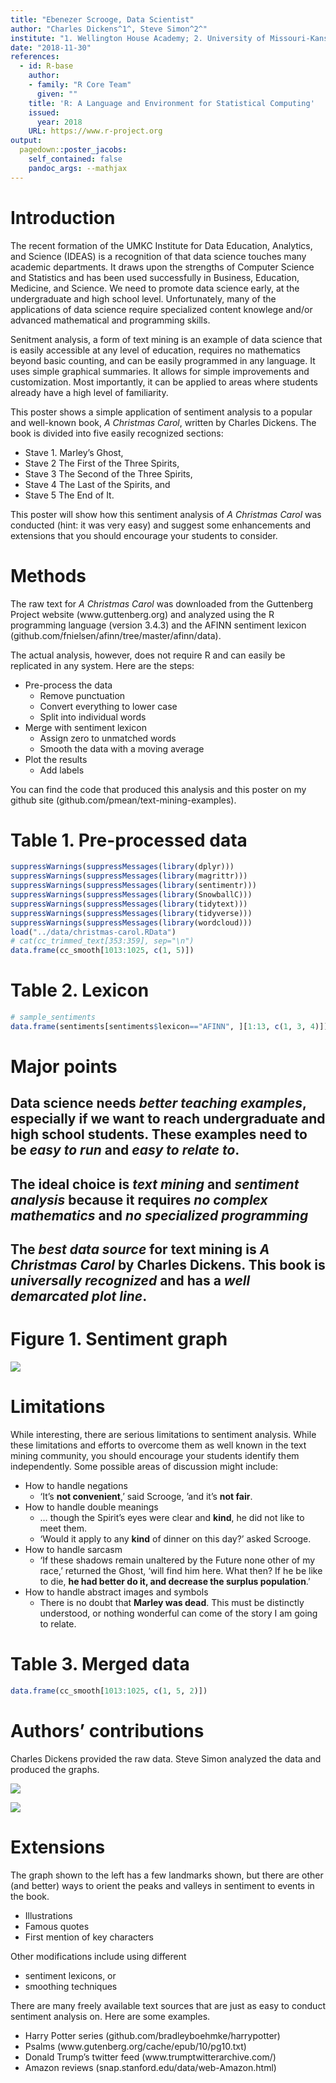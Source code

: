 ```yaml
---
title: "Ebenezer Scrooge, Data Scientist"
author: "Charles Dickens^1^, Steve Simon^2^"
institute: "1. Wellington House Academy; 2. University of Missouri-Kansas City"
date: "2018-11-30"
references:
  - id: R-base
    author:
    - family: "R Core Team"
      given: ""
    title: 'R: A Language and Environment for Statistical Computing'
    issued:
      year: 2018
    URL: https://www.r-project.org
output:
  pagedown::poster_jacobs:
    self_contained: false
    pandoc_args: --mathjax
---
```


Introduction 
================================================================================

The recent formation of the UMKC Institute for Data Education, Analytics, and Science (IDEAS) is a recognition of that data science touches many academic departments. It draws upon the strengths of Computer Science and Statistics and has been used successfully in Business, Education, Medicine, and Science. We need to promote data science early, at the undergraduate and high school level. Unfortunately, many of the applications of data science require specialized content knowlege and/or advanced mathematical and programming skills.

Senitment analysis, a form of text mining is an example of data science that is easily accessible at any level of education, requires no mathematics beyond basic counting, and can be easily programmed in any language. It uses simple graphical summaries. It allows for simple improvements and customization. Most importantly, it can be applied to areas where students already have a high level of familiarity.

This poster shows a simple application of sentiment analysis to a popular and well-known book, *A Christmas Carol*, written by Charles Dickens. The book is divided into five easily recognized sections:

* Stave 1. Marley's Ghost, 
* Stave 2 The First of the Three Spirits,
* Stave 3 The Second of the Three Spirits,
* Stave 4 The Last of the Spirits, and
* Stave 5 The End of It.

This poster will show how this sentiment analysis of *A Christmas Carol* was conducted (hint: it was very easy) and suggest some enhancements and extensions that you should encourage your students to consider.

Methods
================================================================================

The raw text for *A Christmas Carol* was downloaded from the Guttenberg Project website (www.guttenberg.org) and analyzed using the R programming language (version 3.4.3) and the AFINN sentiment lexicon (github.com/fnielsen/afinn/tree/master/afinn/data).

The actual analysis, however, does not require R and can easily be replicated in any system. Here are the steps:

* Pre-process the data
  + Remove punctuation
  + Convert everything to lower case
  + Split into individual words
* Merge with sentiment lexicon
  + Assign zero to unmatched words
  + Smooth the data with a moving average
* Plot the results
  + Add labels

You can find the code that produced this analysis and this poster on my github site (github.com/pmean/text-mining-examples).


Table 1. Pre-processed data
================================================================================

```r
suppressWarnings(suppressMessages(library(dplyr)))
suppressWarnings(suppressMessages(library(magrittr)))
suppressWarnings(suppressMessages(library(sentimentr)))
suppressWarnings(suppressMessages(library(SnowballC)))
suppressWarnings(suppressMessages(library(tidytext)))
suppressWarnings(suppressMessages(library(tidyverse)))
suppressWarnings(suppressMessages(library(wordcloud)))
load("../data/christmas-carol.RData")
# cat(cc_trimmed_text[353:359], sep="\n")
data.frame(cc_smooth[1013:1025, c(1, 5)])
```

Table 2. Lexicon
================================================================================

```r
# sample_sentiments
data.frame(sentiments[sentiments$lexicon=="AFINN", ][1:13, c(1, 3, 4)])
```

Major points 
================================================================================

## Data science needs *better teaching examples*, especially if we want to reach undergraduate and high school students. These examples need to be *easy to run* and *easy to relate to*.

## The ideal choice is *text mining*  and *sentiment analysis* because it requires *no complex mathematics* and *no specialized programming*

## The *best data source* for text mining is *A Christmas Carol* by Charles Dickens. This book is *universally recognized* and has a *well demarcated plot line*.

Figure 1. Sentiment graph
================================================================================

::: {.figure-example}
![](../data/cc_sentiment.png)
:::


Limitations
================================================================================

While interesting, there are serious limitations to sentiment analysis. While these limitations and efforts to overcome them as well known in the text mining community, you should encourage your students identify them independently. Some possible areas of discussion might include:

* How to handle negations 
  + 'It's **not convenient**,' said Scrooge, 'and it's **not fair**.
* How to handle double meanings
  + ... though the Spirit's eyes were clear and **kind**, he did not like to meet them.
  + 'Would it apply to any **kind** of dinner on this day?' asked Scrooge.
* How to handle sarcasm
  + 'If these shadows remain unaltered by the Future none other of my race,' returned the Ghost, 'will find him here. What then? If he be like to die, **he had better do it, and decrease the surplus population**.'
* How to handle abstract images and symbols
  + There is no doubt that **Marley was dead**. This must be distinctly understood, or nothing wonderful can come of the story I am going to relate.

Table 3. Merged data
================================================================================

```r
data.frame(cc_smooth[1013:1025, c(1, 5, 2)])
```

Authors' contributions
================================================================================

Charles Dickens provided the raw data. Steve Simon analyzed the data and produced the graphs.

::: {.logo-example}
![](../images/Dickens_Gurney_head_resized.jpg)

![](../images/SteveSimonPic_resized.jpg)

:::


Extensions
================================================================================

The graph shown to the left has a few landmarks shown, but there are other (and better) ways to orient the peaks and valleys in sentiment to events in the book.

* Illustrations
* Famous quotes
* First mention of key characters

Other modifications include using different

* sentiment lexicons, or
* smoothing techniques

There are many freely available text sources that are just as easy to conduct sentiment analysis on. Here are some examples.

* Harry Potter series (github.com/bradleyboehmke/harrypotter)
* Psalms (www.gutenberg.org/cache/epub/10/pg10.txt)
* Donald Trump's twitter feed (www.trumptwitterarchive.com/)
* Amazon reviews (snap.stanford.edu/data/web-Amazon.html)


